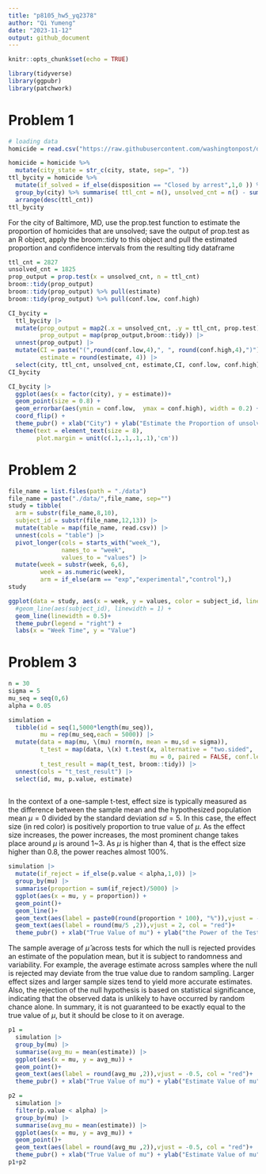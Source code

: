 ```yaml
---
title: "p8105_hw5_yq2378"
author: "Qi Yumeng"
date: "2023-11-12"
output: github_document
---
```


```r
knitr::opts_chunk$set(echo = TRUE)
```

```r
library(tidyverse)
library(ggpubr)
library(patchwork)
```
# Problem 1 

```r
# loading data
homicide = read.csv("https://raw.githubusercontent.com/washingtonpost/data-homicides/master/homicide-data.csv")
```

```r
homicide = homicide %>% 
  mutate(city_state = str_c(city, state, sep=", ")) 
ttl_bycity = homicide %>% 
  mutate(if_solved = if_else(disposition == "Closed by arrest",1,0 )) %>% 
  group_by(city) %>% summarise( ttl_cnt = n(), unsolved_cnt = n() - sum(if_solved), .groups = "keep") %>%
  arrange(desc(ttl_cnt)) 
ttl_bycity
```

For the city of Baltimore, MD, use the prop.test function to estimate the proportion of homicides that are unsolved; save the output of prop.test as an R object, apply the broom::tidy to this object and pull the estimated proportion and confidence intervals from the resulting tidy dataframe

```r
ttl_cnt = 2827
unsolved_cnt = 1825
prop_output = prop.test(x = unsolved_cnt, n = ttl_cnt)
broom::tidy(prop_output)
broom::tidy(prop_output) %>% pull(estimate)
broom::tidy(prop_output) %>% pull(conf.low, conf.high)
```

```r
CI_bycity = 
  ttl_bycity |>
  mutate(prop_output = map2(.x = unsolved_cnt, .y = ttl_cnt, prop.test),
         prop_output = map(prop_output,broom::tidy)) |> 
  unnest(prop_output) |>
  mutate(CI = paste("(",round(conf.low,4),", ", round(conf.high,4),")"),
         estimate = round(estimate, 4)) |>
  select(city, ttl_cnt, unsolved_cnt, estimate,CI, conf.low, conf.high)
CI_bycity
```

```r
CI_bycity |>
  ggplot(aes(x = factor(city), y = estimate))+ 
  geom_point(size = 0.8) + 
  geom_errorbar(aes(ymin = conf.low,  ymax = conf.high), width = 0.2) + 
  coord_flip() + 
  theme_pubr() + xlab("City") + ylab("Estimate the Proportion of unsolved homicides") +
  theme(text = element_text(size = 8),
        plot.margin = unit(c(.1,.1,.1,.1),'cm'))

```

# Problem 2

```r
file_name = list.files(path = "./data")
file_name = paste("./data/",file_name, sep="")
study = tibble(
  arm = substr(file_name,8,10),
  subject_id = substr(file_name,12,13)) |>
  mutate(table = map(file_name, read.csv)) |>
  unnest(cols = "table") |>
  pivot_longer(cols = starts_with("week_"),
               names_to = "week",
               values_to = "values") |>
  mutate(week = substr(week, 6,6),
         week = as.numeric(week),
         arm = if_else(arm == "exp","experimental","control"),)
study
```

```r
ggplot(data = study, aes(x = week, y = values, color = subject_id, linetype = arm)) +
  #geom_line(aes(subject_id), linewidth = 1) +
  geom_line(linewidth = 0.5)+
  theme_pubr(legend = "right") +
  labs(x = "Week Time", y = "Value") 
```

# Problem 3

```r
n = 30
sigma = 5
mu_seq = seq(0,6)
alpha = 0.05

simulation = 
  tibble(id = seq(1,5000*length(mu_seq)),
         mu = rep(mu_seq,each = 5000)) |>
  mutate(data = map(mu, \(mu) rnorm(n, mean = mu,sd = sigma)),
         t_test = map(data, \(x) t.test(x, alternative = "two.sided",
                                        mu = 0, paired = FALSE, conf.level = alpha)),
         t_test_result = map(t_test, broom::tidy)) |>
  unnest(cols = "t_test_result") |>
  select(id, mu, p.value, estimate)
  
```

In the context of a one-sample t-test, effect size is typically measured as the difference between the sample mean and the hypothesized population mean $\mu = 0$ divided by the standard deviation $sd = 5$. In this case, the effect size (in red color) is positively proportion to true value of $\mu$. As the effect size increases, the power increases, the most prominent change takes place around $\mu$ is around 1~3. As $\mu$ is higher than 4, that is the effect size higher than 0.8, the power reaches almost 100%.

```r
simulation |> 
  mutate(if_reject = if_else(p.value < alpha,1,0)) |>
  group_by(mu) |> 
  summarise(proportion = sum(if_reject)/5000) |>
  ggplot(aes(x = mu, y = proportion)) + 
  geom_point()+
  geom_line()+
  geom_text(aes(label = paste0(round(proportion * 100), "%")),vjust = -0.5)+
  geom_text(aes(label = round(mu/5 ,2)),vjust = 2, col = "red")+
  theme_pubr() + xlab("True Value of mu") + ylab("the Power of the Test") 
```

The sample average of $\hat{\mu}$ across tests for which the null is rejected provides an estimate of the population mean, but it is subject to randomness and variability. For example, the average estimate across samples where the null is rejected may deviate from the true value due to random sampling.  Larger effect sizes and larger sample sizes tend to yield more accurate estimates. Also, the rejection of the null hypothesis is based on statistical significance, indicating that the observed data is unlikely to have occurred by random chance alone. In summary, it is not guaranteed to be exactly equal to the true value of $\mu$, but it should be close to it on average.


```r
p1 = 
  simulation |> 
  group_by(mu) |> 
  summarise(avg_mu = mean(estimate)) |>
  ggplot(aes(x = mu, y = avg_mu)) + 
  geom_point()+
  geom_text(aes(label = round(avg_mu ,2)),vjust = -0.5, col = "red")+
  theme_pubr() + xlab("True Value of mu") + ylab("Estimate Value of mu") 

p2 = 
  simulation |> 
  filter(p.value < alpha) |>
  group_by(mu) |> 
  summarise(avg_mu = mean(estimate)) |>
  ggplot(aes(x = mu, y = avg_mu)) + 
  geom_point()+
  geom_text(aes(label = round(avg_mu ,2)),vjust = -0.5, col = "red")+
  theme_pubr() + xlab("True Value of mu") + ylab("Estimate Value of mu") 
p1+p2
```


